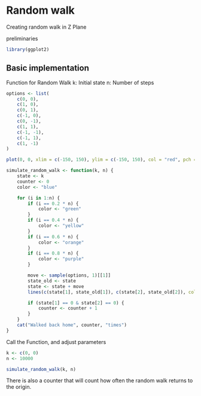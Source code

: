 # Random walk

Creating random walk in Z Plane

preliminaries

```r
library(ggplot2)
```

## Basic implementation

Function for Random Walk k: Initial state n: Number of steps

```r
options <- list(
    c(0, 0),
    c(1, 0),
    c(0, 1),
    c(-1, 0),
    c(0, -1),
    c(1, 1),
    c(-1, -1),
    c(-1, 1),
    c(1, -1)
)

plot(0, 0, xlim = c(-150, 150), ylim = c(-150, 150), col = "red", pch = 19)

simulate_random_walk <- function(k, n) {
    state <- k
    counter <- 0
    color <- "blue"

    for (i in 1:n) {
        if (i == 0.2 * n) {
            color <- "green"
        }
        if (i == 0.4 * n) {
            color <- "yellow"
        }
        if (i == 0.6 * n) {
            color <- "orange"
        }
        if (i == 0.8 * n) {
            color <- "purple"
        }

        move <- sample(options, 1)[[1]]
        state_old <- state
        state <- state + move
        lines(c(state[1], state_old[1]), c(state[2], state_old[2]), col = color)

        if (state[1] == 0 & state[2] == 0) {
            counter <- counter + 1
        }
    }
    cat("Walked back home", counter, "times")
}
```

Call the Function, and adjust parameters

```r
k <- c(0, 0)
n <- 10000

simulate_random_walk(k, n)
```

There is also a counter that will count how often the random walk returns to the origin.
